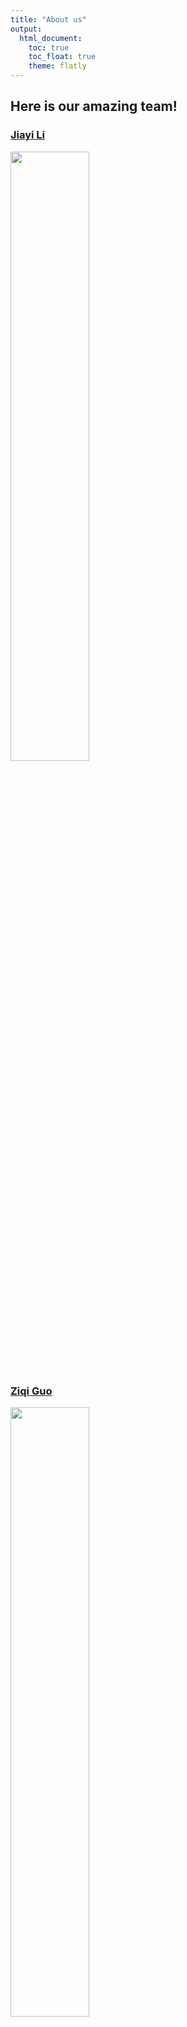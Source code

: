 ```yaml
---
title: "About us"
output: 
  html_document:
    toc: true
    toc_float: true
    theme: flatly
---
```


## Here is our amazing team!

### [**Jiayi Li**](https://yayayyds1122.github.io/)

<img src="images/jiayi.jpg" style="width:50%">

### [**Ziqi Guo**](https://gzqgzq9.github.io/)

<img src="images/ziqi.jpg" style="width:50%">

### [**Ruiyang Wu**](https://ruiyang-wu.github.io/)

<img src="images/ruiyang.jpg" style="width:50%">

### [**Chenyu Jin**](https://cj0915.github.io/)

<img src="images/capybara.jpg" style="width:50%">